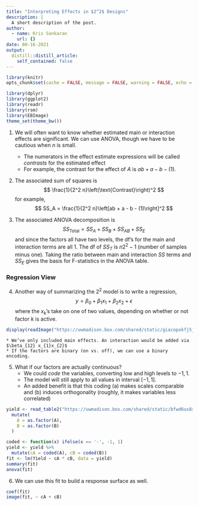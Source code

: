 ```yaml
---
title: "Interpreting Effects in $2^2$ Designs"
description: |
  A short description of the post.
author:
  - name: Kris Sankaran
    url: {}
date: 08-16-2021
output:
  distill::distill_article:
    self_contained: false
---
```


```r
library(knitr)
opts_chunk$set(cache = FALSE, message = FALSE, warning = FALSE, echo = TRUE)
```


```r
library(dplyr)
library(ggplot2)
library(readr)
library(rsm)
library(EBImage)
theme_set(theme_bw())
```

1. We will often want to know whether estimated main or interaction effects are
significant. We can use ANOVA, though we have to be cautious when $n$ is small.
    * The numerators in the effect estimate expressions will be called _contrasts_
    for the estimated effect
    * For example, the contrast for the effect of $A$ is $ab + a - b -
    \left(1\right)$.
    
2. The associated sum of squares is
    $$
    \frac{1}{2^2 n}\left(\text{Contrast}\right)^2
    $$
    for example,
    $$
    SS_A = \frac{1}{2^2 n}\left[ab + a - b - (1)\right]^2
    $$
    
3. The associated ANOVA decomposition is
    $$
    SS_{\text{Total}} = SS_A + SS_B + SS_{AB} + SS_E
    $$
    and since the factors all have two levels, the df’s for the main and interaction
    terms are all 1. The df of $SS_T$ is $n 2^2 - 1$ (number of samples minus one).
    Taking the ratio between main and interaction $SS$ terms and $SS_E$ gives the
    basis for F-statistics in the ANOVA table.

### Regression View

4. Another way of summarizing the $2^2$ model is to write a regression,
$$
y = \beta_0 + \beta_1 x_1 + \beta_2 x_2 + \epsilon
$$
where the $x_k$’s take on one of two values, depending on whether or not factor $k$ is active.

```r
display(readImage("https://uwmadison.box.com/shared/static/giacopxkfj5jhuucepards9fv0cqvbmc.png"))
```

    * We’ve only included main effects. An interaction would be added via $\beta_{12} x_{1}x_{2}$
    * If the factors are binary (on vs. off), we can use a binary encoding. 

5. What if our factors are actually continuous?
	* We could _code_ the variables, converting low and high levels to ${-1, 1}$.
	* The model will still apply to all values in interval $[-1, 1]$.
	* An added benefit is that this coding (a) makes scales comparable and (b)
	induces orthogonality (roughly, it makes variables less correlated)
	
```r
yield <- read_table2("https://uwmadison.box.com/shared/static/bfwd6us8xsii4uelzftg1azu2f7z77mk.txt") %>%
  mutate(
    A = as.factor(A),
    B = as.factor(B)
  )
```

```r
coded <- function(x) ifelse(x == '-', -1, 1)
yield <- yield %>%
  mutate(cA = coded(A), cB = coded(B))
fit <- lm(Yield ~ cA * cB, data = yield)
summary(fit)
anova(fit)
```
	
6. We can use this fit to build a response surface as well.

```r
coef(fit)
image(fit, ~ cA + cB)
```
 
